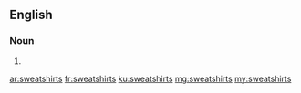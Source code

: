 ==English==

===Noun===
{{head|en}}

# {{plural of|sweatshirt}}

[[ar:sweatshirts]]
[[fr:sweatshirts]]
[[ku:sweatshirts]]
[[mg:sweatshirts]]
[[my:sweatshirts]]